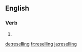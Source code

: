 ==English==

===Verb===
{{head|en}}

# {{present participle of|resell|lang=en}}

[[de:reselling]]
[[fr:reselling]]
[[ja:reselling]]
